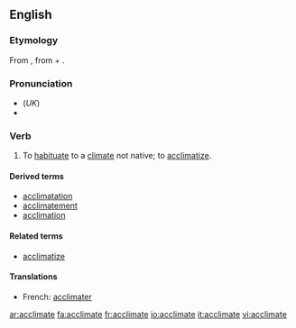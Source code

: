 ==English==
===Etymology===
From {{F.}} {{term|acclimater}}, from {{term|à}} + {{term|climat||climate}}.

===Pronunciation===
*(''UK'') {{IPA|/əˈklaɪmət/}}
*{{audio|en-us-acclimate.ogg|Audio (US)}}

===Verb===
{{en-verb|acclimat|ing}}

# {{context|transitive|mainly|_|US}} To [[habituate]] to a [[climate]] not native; to [[acclimatize]].

====Derived terms====
* [[acclimatation]]
* [[acclimatement]]
* [[acclimation]]

====Related terms====
* [[acclimatize]]

====Translations====
{{top}}
* French: [[acclimater]]
{{mid}}
{{bottom}}

[[ar:acclimate]]
[[fa:acclimate]]
[[fr:acclimate]]
[[io:acclimate]]
[[it:acclimate]]
[[vi:acclimate]]